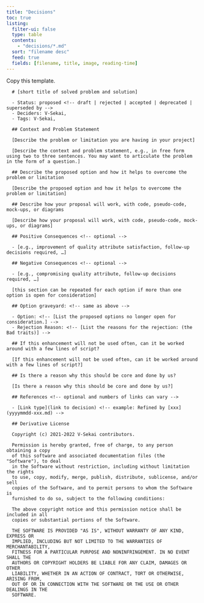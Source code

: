 ```yaml
---
title: "Decisions"
toc: true
listing:
  filter-ui: false
  type: table
  contents:
    - "decisions/*.md"
  sort: "filename desc"
  feed: true
  fields: [filename, title, image, reading-time]
---
```


Copy this template.

      # [short title of solved problem and solution]

      - Status: proposed <!-- draft | rejected | accepted | deprecated | superseded by -->
      - Deciders: V-Sekai,
      - Tags: V-Sekai,

      ## Context and Problem Statement

      [Describe the problem or limitation you are having in your project]

      [Describe the context and problem statement, e.g., in free form using two to three sentences. You may want to articulate the problem in the form of a question.]

      ## Describe the proposed option and how it helps to overcome the problem or limitation

      [Describe the proposed option and how it helps to overcome the problem or limitation]

      ## Describe how your proposal will work, with code, pseudo-code, mock-ups, or diagrams

      [Describe how your proposal will work, with code, pseudo-code, mock-ups, or diagrams]

      ## Positive Consequences <!-- optional -->

      - [e.g., improvement of quality attribute satisfaction, follow-up decisions required, …]

      ## Negative Consequences <!-- optional -->

      - [e.g., compromising quality attribute, follow-up decisions required, …]

      [this section can be repeated for each option if more than one option is open for consideration]

      ## Option graveyard: <!-- same as above -->

      - Option: <!-- [List the proposed options no longer open for consideration.] -->
      - Rejection Reason: <!-- [List the reasons for the rejection: (the Bad traits)] -->

      ## If this enhancement will not be used often, can it be worked around with a few lines of script?

      [If this enhancement will not be used often, can it be worked around with a few lines of script?]

      ## Is there a reason why this should be core and done by us?

      [Is there a reason why this should be core and done by us?]

      ## References <!-- optional and numbers of links can vary -->

      - [Link type](link to decision) <!-- example: Refined by [xxx](yyyymmdd-xxx.md) -->

      ## Derivative License

      Copyright (c) 2021-2022 V-Sekai contributors.

      Permission is hereby granted, free of charge, to any person obtaining a copy
      of this software and associated documentation files (the "Software"), to deal
      in the Software without restriction, including without limitation the rights
      to use, copy, modify, merge, publish, distribute, sublicense, and/or sell
      copies of the Software, and to permit persons to whom the Software is
      furnished to do so, subject to the following conditions:

      The above copyright notice and this permission notice shall be included in all
      copies or substantial portions of the Software.

      THE SOFTWARE IS PROVIDED "AS IS", WITHOUT WARRANTY OF ANY KIND, EXPRESS OR
      IMPLIED, INCLUDING BUT NOT LIMITED TO THE WARRANTIES OF MERCHANTABILITY,
      FITNESS FOR A PARTICULAR PURPOSE AND NONINFRINGEMENT. IN NO EVENT SHALL THE
      AUTHORS OR COPYRIGHT HOLDERS BE LIABLE FOR ANY CLAIM, DAMAGES OR OTHER
      LIABILITY, WHETHER IN AN ACTION OF CONTRACT, TORT OR OTHERWISE, ARISING FROM,
      OUT OF OR IN CONNECTION WITH THE SOFTWARE OR THE USE OR OTHER DEALINGS IN THE
      SOFTWARE.
